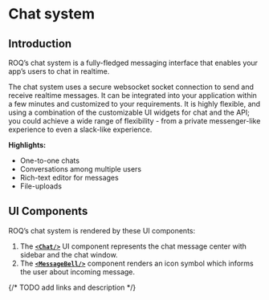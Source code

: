
# Chat system

## Introduction

ROQ’s chat system is a fully-fledged messaging interface that enables your app’s users to chat in realtime.

The chat system uses a secure websocket socket connection to send and receive realtime messages. It can be integrated
into your application within a few minutes and customized to your requirements. It is highly flexible, and using a
combination of the customizable UI widgets for chat and the API; you could achieve a wide range of flexibility - from a
private messenger-like experience to even a slack-like experience.

**Highlights:**

* One-to-one chats
* Conversations among multiple users
* Rich-text editor for messages
* File-uploads

## UI Components

ROQ’s chat system is rendered by these UI components:

1. The [**`<Chat/>`**](/chat/chat) UI component represents the chat message center with sidebar and the chat
   window.
2. The [**`<MessageBell/>`**](/chat/chat-message-bell) component renders an icon symbol which informs the user
   about incoming message.

{/* TODO add links and description */}

